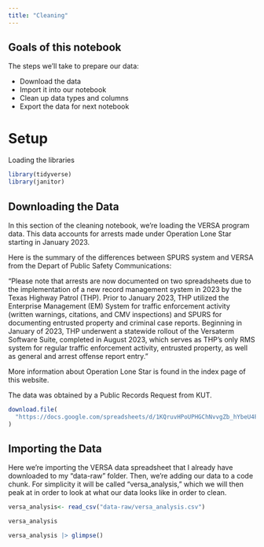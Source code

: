 ```yaml
---
title: "Cleaning"
---
```


## Goals of this notebook

The steps we'll take to prepare our data:

- Download the data
- Import it into our notebook
- Clean up data types and columns
- Export the data for next notebook

# Setup 

Loading the libraries 

```r
library(tidyverse)
library(janitor)
```

## Downloading the Data 

In this section of the cleaning notebook, we're loading the VERSA program data. This data accounts for arrests made under Operation Lone Star starting in January 2023. 

Here is the summary of the differences between SPURS system and VERSA from the Depart of Public Safety Communications: 

"Please note that arrests are now documented on two spreadsheets due to the implementation of a new record management system in 2023 by the Texas Highway Patrol (THP). Prior to January 2023, THP utilized the Enterprise Management (EM) System for traffic enforcement activity (written warnings, citations, and CMV inspections) and SPURS for documenting entrusted property and criminal case reports. Beginning in January of 2023, THP underwent a statewide rollout of the Versaterm Software Suite, completed in August 2023, which serves as THP’s only RMS system for regular traffic enforcement activity, entrusted property, as well as general and arrest offense report entry." 

More information about Operation Lone Star is found in the index page of this website. 

The data was obtained by a Public Records Request from KUT. 

```r
download.file(
  "https://docs.google.com/spreadsheets/d/1KQruvHPoUPHGChNvvgZb_hYbeU4F0pFl2VYiUi2iJ0s/edit?usp=sharing","data-raw/versa_analysis.csv", mode = "wb"
)
```

## Importing the Data 

Here we're importing the VERSA data spreadsheet that I already have downloaded to my "data-raw" folder. Then, we're adding our data to a code chunk. For simplicity it will be called "versa_analysis," which we will then peak at in order to look at what our data looks like in order to clean. 


```r
versa_analysis<- read_csv("data-raw/versa_analysis.csv")

versa_analysis
```

```r
versa_analysis |> glimpse()
```


